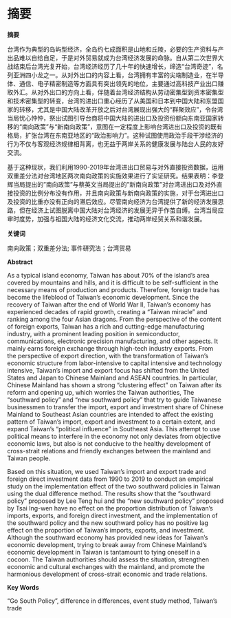\newpage

# 摘要

**摘要**

台湾作为典型的岛屿型经济，全岛约七成面积是山地和丘陵，必要的生产资料与产出品难以自给自足，于是对外贸易就成为台湾经济发展的命脉。自从第二次世界大战结束后台湾光复开始，台湾经济经历了几十年的快速增长，缔造“台湾奇迹”，名列亚洲四小龙之一。从对外出口的内容上看，台湾拥有丰富的尖端制造业，在半导体、通信、电子精密制造等方面具有突出领先的地位，主要通过高科技产业出口赚取外汇。从对外出口的方向上看，伴随着台湾经济结构从劳动密集型到资本密集型和技术密集型的转变，台湾的进出口重心经历了从美国和日本到中国大陆和东盟国家的转移，尤其是中国大陆改革开放之后对台湾展现出强大的“群聚效应”，令台湾当局忧心忡忡，祭出试图引导台商将中国大陆的进出口及投资份额向东南亚国家转移的“南向政策”与“新南向政策”，意图在一定程度上影响台湾进出口及投资的既有格局，扩张台湾在东南亚地区的“政治影响力”。这种试图使用政治手段干涉经济的行为不仅与客观经济规律相背离，也无益于两岸关系的健康发展与陆台人民的友好交流。

基于这种现状，我们利用1990-2019年台湾进出口贸易与对外直接投资数据，运用双重差分法对台湾地区两次南向政策的实施效果进行了实证研究。结果表明：李登辉当局提出的"南向政策"与蔡英文当局提出的"新南向政策"对台湾进出口及对外直接投资的比例分布没有作用，并且南向政策与新南向政策的实施，对于台湾进出口及投资的比重亦没有正向的滞后效应。尽管南向经济为台湾提供了新的经济发展思路，但在经济上试图脱离中国大陆对台湾经济的发展无异于作茧自缚。台湾当局应审时度势，加强与祖国大陆的经济文化交流，推动两岸经贸关系和谐发展。

**关键词**

南向政策；双重差分法; 事件研究法；台湾贸易

\newpage

**Abstract**

As a typical island economy, Taiwan has about 70% of the island's area covered by mountains and hills, and it is difficult to be self-sufficient in the necessary means of production and products. Therefore, foreign trade has become the lifeblood of Taiwan's economic development. Since the recovery of Taiwan after the end of World War II, Taiwan's economy has experienced decades of rapid growth, creating a "Taiwan miracle" and ranking among the four Asian dragons. From the perspective of the content of foreign exports, Taiwan has a rich and cutting-edge manufacturing industry, with a prominent leading position in semiconductor, communications, electronic precision manufacturing, and other aspects. It mainly earns foreign exchange through high-tech industry exports. From the perspective of export direction, with the transformation of Taiwan's economic structure from labor-intensive to capital intensive and technology intensive, Taiwan's import and export focus has shifted from the United States and Japan to Chinese Mainland and ASEAN countries. In particular, Chinese Mainland has shown a strong "clustering effect" on Taiwan after its reform and opening up, which worries the Taiwan authorities, The "southward policy" and "new southward policy" that try to guide Taiwanese businessmen to transfer the import, export and investment share of Chinese Mainland to Southeast Asian countries are intended to affect the existing pattern of Taiwan's import, export and investment to a certain extent, and expand Taiwan's "political influence" in Southeast Asia. This attempt to use political means to interfere in the economy not only deviates from objective economic laws, but also is not conducive to the healthy development of cross-strait relations and friendly exchanges between the mainland and Taiwan people.



Based on this situation, we used Taiwan's import and export trade and foreign direct investment data from 1990 to 2019 to conduct an empirical study on the implementation effect of the two southward policies in Taiwan using the dual difference method. The results show that the "southward policy" proposed by Lee Teng hui and the "new southward policy" proposed by Tsai Ing-wen have no effect on the proportion distribution of Taiwan's imports, exports, and foreign direct investment, and the implementation of the southward policy and the new southward policy has no positive lag effect on the proportion of Taiwan's imports, exports, and investment. Although the southward economy has provided new ideas for Taiwan's economic development, trying to break away from Chinese Mainland's economic development in Taiwan is tantamount to tying oneself in a cocoon. The Taiwan authorities should assess the situation, strengthen economic and cultural exchanges with the mainland, and promote the harmonious development of cross-strait economic and trade relations.

**Key Words**

"Go South Policy", difference in differences, event study method, Taiwan's trade
